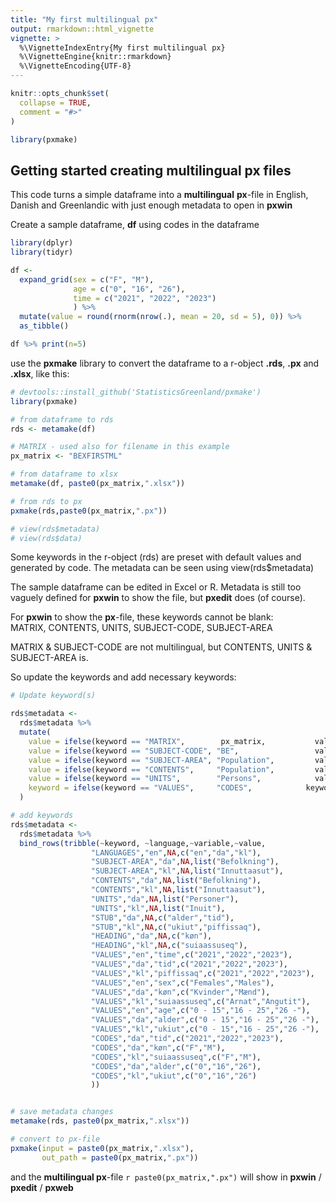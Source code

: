 ```yaml
---
title: "My first multilingual px"
output: rmarkdown::html_vignette
vignette: >
  %\VignetteIndexEntry{My first multilingual px}
  %\VignetteEngine{knitr::rmarkdown}
  %\VignetteEncoding{UTF-8}
---
```


```r
knitr::opts_chunk$set(
  collapse = TRUE,
  comment = "#>"
)
```

```r
library(pxmake)
```

## Getting started creating multilingual px files

This code turns a simple dataframe into a **multilingual** **px**-file in English, Danish and Greenlandic with just enough metadata to open in **pxwin**

Create a sample dataframe, **df** using codes in the dataframe

```r

library(dplyr)
library(tidyr)

df <-
  expand_grid(sex = c("F", "M"),
              age = c("0", "16", "26"),
              time = c("2021", "2022", "2023")
              ) %>%
  mutate(value = round(rnorm(nrow(.), mean = 20, sd = 5), 0)) %>% 
  as_tibble()

df %>% print(n=5)

```

use the **pxmake** library to convert the dataframe to a r-object **.rds**, **.px** and **.xlsx**, like this:

```r

# devtools::install_github('StatisticsGreenland/pxmake')
library(pxmake)

# from dataframe to rds
rds <- metamake(df)

# MATRIX - used also for filename in this example
px_matrix <- "BEXFIRSTML"

# from dataframe to xlsx
metamake(df, paste0(px_matrix,".xlsx"))

# from rds to px
pxmake(rds,paste0(px_matrix,".px"))

# view(rds$metadata)
# view(rds$data)
```

Some keywords in the r-object (rds) are preset with default values and generated by code. The metadata can be seen using view(rds\$metadata)

The sample dataframe can be edited in Excel or R. Metadata is still too vaguely defined for **pxwin** to show the file, but **pxedit** does (of course).

For **pxwin** to show the **px**-file, these keywords cannot be blank:\
MATRIX, CONTENTS, UNITS, SUBJECT-CODE, SUBJECT-AREA

MATRIX & SUBJECT-CODE are not multilingual, but CONTENTS, UNITS & SUBJECT-AREA is.

So update the keywords and add necessary keywords:

```r
# Update keyword(s) 

rds$metadata <-
  rds$metadata %>%
  mutate(
    value = ifelse(keyword == "MATRIX",        px_matrix,           value),
    value = ifelse(keyword == "SUBJECT-CODE", "BE",                 value),
    value = ifelse(keyword == "SUBJECT-AREA", "Population",         value),
    value = ifelse(keyword == "CONTENTS",     "Population",         value),
    value = ifelse(keyword == "UNITS",        "Persons",            value),
    keyword = ifelse(keyword == "VALUES",     "CODES",            keyword)
  ) 

# add keywords
rds$metadata <-
  rds$metadata %>%
  bind_rows(tribble(~keyword, ~language,~variable,~value,
                  "LANGUAGES","en",NA,c("en","da","kl"),
                  "SUBJECT-AREA","da",NA,list("Befolkning"),
                  "SUBJECT-AREA","kl",NA,list("Innuttaasut"),
                  "CONTENTS","da",NA,list("Befolkning"),
                  "CONTENTS","kl",NA,list("Innuttaasut"),
                  "UNITS","da",NA,list("Personer"),
                  "UNITS","kl",NA,list("Inuit"),
                  "STUB","da",NA,c("alder","tid"),
                  "STUB","kl",NA,c("ukiut","piffissaq"),
                  "HEADING","da",NA,c("køn"),
                  "HEADING","kl",NA,c("suiaassuseq"),
                  "VALUES","en","time",c("2021","2022","2023"),
                  "VALUES","da","tid",c("2021","2022","2023"),
                  "VALUES","kl","piffissaq",c("2021","2022","2023"),
                  "VALUES","en","sex",c("Females","Males"),
                  "VALUES","da","køn",c("Kvinder","Mænd"),
                  "VALUES","kl","suiaassuseq",c("Arnat","Angutit"),
                  "VALUES","en","age",c("0 - 15","16 - 25","26 -"),
                  "VALUES","da","alder",c("0 - 15","16 - 25","26 -"),
                  "VALUES","kl","ukiut",c("0 - 15","16 - 25","26 -"),
                  "CODES","da","tid",c("2021","2022","2023"),
                  "CODES","da","køn",c("F","M"),
                  "CODES","kl","suiaassuseq",c("F","M"),
                  "CODES","da","alder",c("0","16","26"),
                  "CODES","kl","ukiut",c("0","16","26")
                  ))


# save metadata changes
metamake(rds, paste0(px_matrix,".xlsx"))

# convert to px-file
pxmake(input = paste0(px_matrix,".xlsx"), 
       out_path = paste0(px_matrix,".px"))


```

and the **multilingual px**-file `r paste0(px_matrix,".px")` will show in **pxwin** / **pxedit** / **pxweb**



